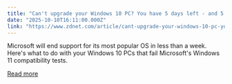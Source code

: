 ```yaml
---
title: "Can't upgrade your Windows 10 PC? You have 5 days left - and 5 options"
date: "2025-10-10T16:11:00.000Z"
link: "https://www.zdnet.com/article/cant-upgrade-your-windows-10-pc-you-have-5-days-left-and-5-options/"
---
```


Microsoft will end support for its most popular OS in less than a week. Here's what to do with your Windows 10 PCs that fail Microsoft's Windows 11 compatibility tests.

[Read more](https://www.zdnet.com/article/cant-upgrade-your-windows-10-pc-you-have-5-days-left-and-5-options/)
